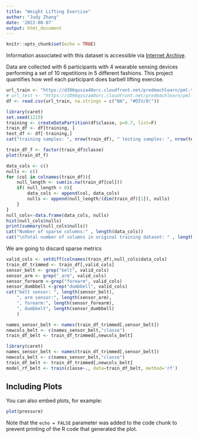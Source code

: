 ```yaml
---
title: "Weight Lifting Exercise"
author: "Judy Zhang"
date: '2022-08-07'
output: html_document
---
```


```r
knitr::opts_chunk$set(echo = TRUE)
```

Information associated with this dataset is accessible via [Internet Archive](http://web.archive.org/web/20161224072740/http:/groupware.les.inf.puc-rio.br/har). 

Data are collected with 6 participants with 4 wearable sensing devices performing a set of 10 repetitions in 5 different fashions. This project quantifies how well each participant does barbell lifting exercise. 

```r
url_train <- "https://d396qusza40orc.cloudfront.net/predmachlearn/pml-training.csv"
# url_test <- "https://d396qusza40orc.cloudfront.net/predmachlearn/pml-testing.csv"
df <- read.csv(url_train, na.strings = c("NA", "#DIV/0!"))
```

```r
library(caret)
set.seed(1215)
training <- createDataPartition(df$classe, p=0.7, list=F)
train_df <- df[training, ]
test_df <- df[-training,]
cat("training samples: ", nrow(train_df), " testing samples: ", nrow(test_df))
```
```r
train_df_f <- factor(train_df$classe)
plot(train_df_f)
```
```r
data_cols <- c()
nulls <- c()
for (col in colnames(train_df)){
    null_length <- sum(is.na(train_df[col]))
    if( null_length > 0){
        data_cols <- append(col, data_cols)
        nulls <- append(null_length/(dim(train_df)[1]), nulls)
    }
}
null_cols<-data.frame(data_cols, nulls)
hist(null_cols$nulls)
print(summary(null_cols$nulls))
cat("Number of sparse columns:" , length(data_cols))
cat("\nTotal number of columns in original training dataset: " , length(colnames(train_df)))
```
We are going to discard sparse metrics

```r
valid_cols <- setdiff(colnames(train_df),null_cols$data_cols)
train_df_trimmed <- train_df[,valid_cols]
sensor_belt <- grep("belt", valid_cols)
sensor_arm <- grep("_arm", valid_cols)
sensor_forearm <-grep("forearm", valid_cols)
sensor_dumbbell <-grep("dumbbell", valid_cols)
cat("belt sensor: ", length(sensor_belt), 
    ", arm sensor:", length(sensor_arm), 
    ", forearm:", length(sensor_forearm),
    ", dumbbelt", length(sensor_dumbbell)
    )
```
```r
names_sensor_belt <- names(train_df_trimmed[,sensor_belt])
newcols_belt <- c(names_sensor_belt,"classe")
train_df_belt <- train_df_trimmed[,newcols_belt]
```
```r
library(caret)
names_sensor_belt <- names(train_df_trimmed[,sensor_belt])
newcols_belt <- c(names_sensor_belt,"classe")
train_df_belt <- train_df_trimmed[,newcols_belt]
model_rf_belt <- train(classe~., data=train_df_belt, method='rf')
```

## Including Plots

You can also embed plots, for example:

```r
plot(pressure)
```

Note that the `echo = FALSE` parameter was added to the code chunk to prevent printing of the R code that generated the plot.
